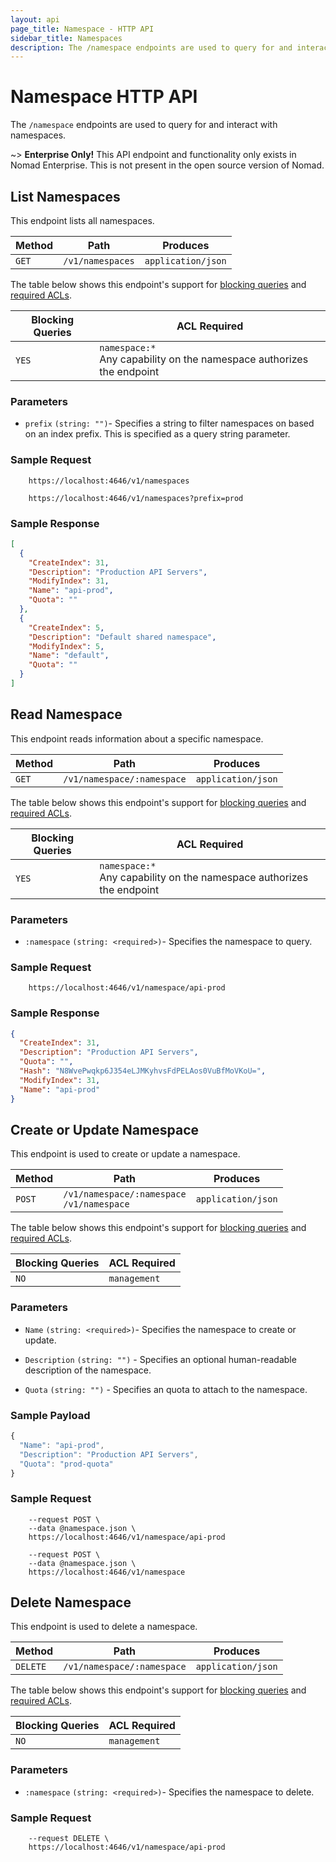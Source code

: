 ```yaml
---
layout: api
page_title: Namespace - HTTP API
sidebar_title: Namespaces
description: The /namespace endpoints are used to query for and interact with namespaces.
---
```


# Namespace HTTP API

The `/namespace` endpoints are used to query for and interact with namespaces.

~> **Enterprise Only!** This API endpoint and functionality only exists in
Nomad Enterprise. This is not present in the open source version of Nomad.

## List Namespaces

This endpoint lists all namespaces.

| Method | Path             | Produces           |
| ------ | ---------------- | ------------------ |
| `GET`  | `/v1/namespaces` | `application/json` |

The table below shows this endpoint's support for
[blocking queries](/api-docs#blocking-queries) and
[required ACLs](/api-docs#acls).

| Blocking Queries | ACL Required                                                               |
| ---------------- | -------------------------------------------------------------------------- |
| `YES`            | `namespace:*`<br />Any capability on the namespace authorizes the endpoint |

### Parameters

- `prefix` `(string: "")`- Specifies a string to filter namespaces on based on
  an index prefix. This is specified as a query string parameter.

### Sample Request

```shell-sessioncurl \
    https://localhost:4646/v1/namespaces
```

```shell-sessioncurl \
    https://localhost:4646/v1/namespaces?prefix=prod
```

### Sample Response

```json
[
  {
    "CreateIndex": 31,
    "Description": "Production API Servers",
    "ModifyIndex": 31,
    "Name": "api-prod",
    "Quota": ""
  },
  {
    "CreateIndex": 5,
    "Description": "Default shared namespace",
    "ModifyIndex": 5,
    "Name": "default",
    "Quota": ""
  }
]
```

## Read Namespace

This endpoint reads information about a specific namespace.

| Method | Path                       | Produces           |
| ------ | -------------------------- | ------------------ |
| `GET`  | `/v1/namespace/:namespace` | `application/json` |

The table below shows this endpoint's support for
[blocking queries](/api-docs#blocking-queries) and
[required ACLs](/api-docs#acls).

| Blocking Queries | ACL Required                                                               |
| ---------------- | -------------------------------------------------------------------------- |
| `YES`            | `namespace:*`<br />Any capability on the namespace authorizes the endpoint |

### Parameters

- `:namespace` `(string: <required>)`- Specifies the namespace to query.

### Sample Request

```shell-sessioncurl \
    https://localhost:4646/v1/namespace/api-prod
```

### Sample Response

```json
{
  "CreateIndex": 31,
  "Description": "Production API Servers",
  "Quota": "",
  "Hash": "N8WvePwqkp6J354eLJMKyhvsFdPELAos0VuBfMoVKoU=",
  "ModifyIndex": 31,
  "Name": "api-prod"
}
```

## Create or Update Namespace

This endpoint is used to create or update a namespace.

| Method | Path                                              | Produces           |
| ------ | ------------------------------------------------- | ------------------ |
| `POST` | `/v1/namespace/:namespace` <br /> `/v1/namespace` | `application/json` |

The table below shows this endpoint's support for
[blocking queries](/api-docs#blocking-queries) and
[required ACLs](/api-docs#acls).

| Blocking Queries | ACL Required |
| ---------------- | ------------ |
| `NO`             | `management` |

### Parameters

- `Name` `(string: <required>)`- Specifies the namespace to create or
  update.

- `Description` `(string: "")` - Specifies an optional human-readable
  description of the namespace.

- `Quota` `(string: "")` - Specifies an quota to attach to the namespace.

### Sample Payload

```javascript
{
  "Name": "api-prod",
  "Description": "Production API Servers",
  "Quota": "prod-quota"
}
```

### Sample Request

```shell-sessioncurl \
    --request POST \
    --data @namespace.json \
    https://localhost:4646/v1/namespace/api-prod
```

```shell-sessioncurl \
    --request POST \
    --data @namespace.json \
    https://localhost:4646/v1/namespace
```

## Delete Namespace

This endpoint is used to delete a namespace.

| Method   | Path                       | Produces           |
| -------- | -------------------------- | ------------------ |
| `DELETE` | `/v1/namespace/:namespace` | `application/json` |

The table below shows this endpoint's support for
[blocking queries](/api-docs#blocking-queries) and
[required ACLs](/api-docs#acls).

| Blocking Queries | ACL Required |
| ---------------- | ------------ |
| `NO`             | `management` |

### Parameters

- `:namespace` `(string: <required>)`- Specifies the namespace to delete.

### Sample Request

```shell-sessioncurl \
    --request DELETE \
    https://localhost:4646/v1/namespace/api-prod
```
